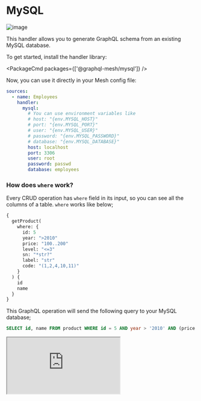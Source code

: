 
# MySQL

![image](https://user-images.githubusercontent.com/20847995/79219205-84e55580-7e5a-11ea-96e2-c39581b90e61.png)

This handler allows you to generate GraphQL schema from an existing MySQL database.

To get started, install the handler library:

<PackageCmd packages={['@graphql-mesh/mysql']} />

Now, you can use it directly in your Mesh config file:

```yaml filename=".meshrc.yaml"
sources:
  - name: Employees
    handler:
      mysql:
        # You can use environment variables like
        # host: "{env.MYSQL_HOST}"
        # port: "{env.MYSQL_PORT}"
        # user: "{env.MYSQL_USER}"
        # password: "{env.MYSQL_PASSWORD}"
        # database: "{env.MYSQL_DATABASE}"
        host: localhost
        port: 3306
        user: root
        password: passwd
        database: employees
```

### How does `where` work?

Every CRUD operation has `where` field in its input, so you can see all the columns of a table.
`where` works like below;

```graphql
{
  getProduct(
    where: {
      id: 5
      year: ">2010"
      price: "100..200"
      level: "<=3"
      sn: "*str?"
      label: "str"
      code: "(1,2,4,10,11)"
    }
  ) {
    id
    name
  }
}
```

This GraphQL operation will send the following query to your MySQL database;

```sql
SELECT id, name FROM product WHERE id = 5 AND year > '2010' AND (price BETWEEN '100' AND '200') AND level <= '3' AND sn LIKE '%str\_' AND label = 'str' AND code IN (1,2,4,10,11)
```

<iframe
  src="https://codesandbox.io/embed/github/Urigo/graphql-mesh/tree/master/examples/mysql-rfam?fontsize=14&hidenavigation=1&theme=dark&module=%2F.meshrc.yml"
  className="mt-6 w-full h-[500px] rounded-md"
  title="mysql-rfam-example"
  allow="geolocation; microphone; camera; midi; vr; accelerometer; gyroscope; payment; ambient-light-sensor; encrypted-media; usb"
  sandbox="allow-modals allow-forms allow-popups allow-scripts allow-same-origin"
/>

## Config API Reference


<API />
